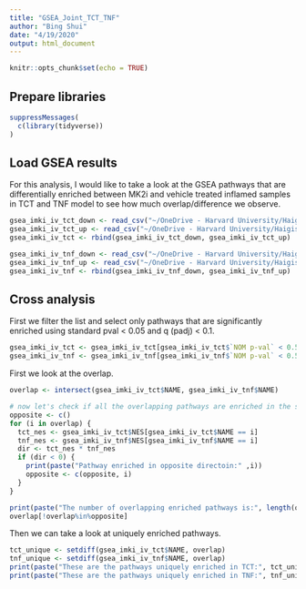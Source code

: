 ```yaml
---
title: "GSEA_Joint_TCT_TNF"
author: "Bing Shui"
date: "4/19/2020"
output: html_document
---
```


```r
knitr::opts_chunk$set(echo = TRUE)
```

## Prepare libraries
```r
suppressMessages(
  c(library(tidyverse))
)

```


## Load GSEA results
For this analysis, I would like to take a look at the GSEA pathways that are differentially enriched between MK2i and vehicle treated inflamed samples in TCT and TNF model to see how much overlap/difference we observe.

```r
gsea_imki_iv_tct_down <- read_csv("~/OneDrive - Harvard University/Haigis Lab/Projects/Colloboration Projects/IBD RNA-Seq analysis/Analysis/TCT/GSEA/I_MKI vs I_V/Hallmark/gsea_report_for_0_1586820351136.csv")
gsea_imki_iv_tct_up <- read_csv("~/OneDrive - Harvard University/Haigis Lab/Projects/Colloboration Projects/IBD RNA-Seq analysis/Analysis/TCT/GSEA/I_MKI vs I_V/Hallmark/gsea_report_for_1_1586820351136.csv")
gsea_imki_iv_tct <- rbind(gsea_imki_iv_tct_down, gsea_imki_iv_tct_up)

gsea_imki_iv_tnf_down <- read_csv("~/OneDrive - Harvard University/Haigis Lab/Projects/Colloboration Projects/IBD RNA-Seq analysis/Analysis/TNF/GSEA/I_MKI vs I_V/Hallmark/gsea_report_for_0_1586821602749.csv")
gsea_imki_iv_tnf_up <- read_csv("~/OneDrive - Harvard University/Haigis Lab/Projects/Colloboration Projects/IBD RNA-Seq analysis/Analysis/TNF/GSEA/I_MKI vs I_V/Hallmark/gsea_report_for_1_1586821602749.csv")
gsea_imki_iv_tnf <- rbind(gsea_imki_iv_tnf_down, gsea_imki_iv_tnf_up)

```

## Cross analysis
First we filter the list and select only pathways that are significantly enriched using standard pval < 0.05 and q (padj) < 0.1.
```r
gsea_imki_iv_tct <- gsea_imki_iv_tct[gsea_imki_iv_tct$`NOM p-val` < 0.5 & gsea_imki_iv_tct$`FDR q-val` < 0.1, ]
gsea_imki_iv_tnf <- gsea_imki_iv_tnf[gsea_imki_iv_tnf$`NOM p-val` < 0.5 & gsea_imki_iv_tnf$`FDR q-val` < 0.1, ]
```

First we look at the overlap.
```r
overlap <- intersect(gsea_imki_iv_tct$NAME, gsea_imki_iv_tnf$NAME)

# now let's check if all the overlapping pathways are enriched in the same direction
opposite <- c()
for (i in overlap) {
  tct_nes <- gsea_imki_iv_tct$NES[gsea_imki_iv_tct$NAME == i]
  tnf_nes <- gsea_imki_iv_tnf$NES[gsea_imki_iv_tnf$NAME == i]
  dir <- tct_nes * tnf_nes
  if (dir < 0) {
    print(paste("Pathway enriched in opposite directoin:" ,i))
    opposite <- c(opposite, i)
  }
}

print(paste("The number of overlapping enriched pathways is:", length(overlap)- length(opposite)))
overlap[!overlap%in%opposite]
```

Then we can take a look at uniquely enriched pathways.
 
```r
tct_unique <- setdiff(gsea_imki_iv_tct$NAME, overlap)
tnf_unique <- setdiff(gsea_imki_iv_tnf$NAME, overlap)
print(paste("These are the pathways uniquely enriched in TCT:", tct_unique))
print(paste("These are the pathways uniquely enriched in TNF:", tnf_unique))
```



